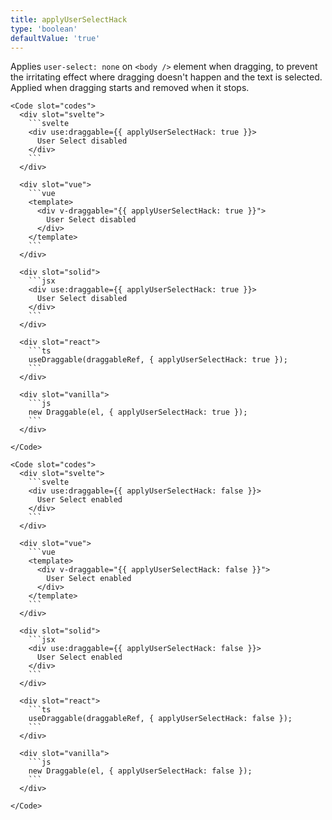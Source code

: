 ```yaml
---
title: applyUserSelectHack
type: 'boolean'
defaultValue: 'true'
---
```




Applies `user-select: none` on `<body />` element when dragging, to prevent the irritating effect where dragging doesn't happen and the text is selected. Applied when dragging starts and removed when it stops.

<Examples>
  <Example>
    <NoUserSelectExample client:visible slot="demo" />

    <Code slot="codes">
      <div slot="svelte">
        ```svelte
        <div use:draggable={{ applyUserSelectHack: true }}>
          User Select disabled
        </div>
        ```
      </div>

      <div slot="vue">
        ```vue
        <template>
          <div v-draggable="{{ applyUserSelectHack: true }}">
            User Select disabled
          </div>
        </template>
        ```
      </div>

      <div slot="solid">
        ```jsx
        <div use:draggable={{ applyUserSelectHack: true }}>
          User Select disabled
        </div>
        ```
      </div>

      <div slot="react">
        ```ts
        useDraggable(draggableRef, { applyUserSelectHack: true });
        ```
      </div>

      <div slot="vanilla">
        ```js
        new Draggable(el, { applyUserSelectHack: true });
        ```
      </div>

    </Code>

  </Example>

  <Example>
    <UserSelectExample client:visible slot="demo" />

    <Code slot="codes">
      <div slot="svelte">
        ```svelte
        <div use:draggable={{ applyUserSelectHack: false }}>
          User Select enabled
        </div>
        ```
      </div>

      <div slot="vue">
        ```vue
        <template>
          <div v-draggable="{{ applyUserSelectHack: false }}">
            User Select enabled
          </div>
        </template>
        ```
      </div>

      <div slot="solid">
        ```jsx
        <div use:draggable={{ applyUserSelectHack: false }}>
          User Select enabled
        </div>
        ```
      </div>

      <div slot="react">
        ```ts
        useDraggable(draggableRef, { applyUserSelectHack: false });
        ```
      </div>

      <div slot="vanilla">
        ```js
        new Draggable(el, { applyUserSelectHack: false });
        ```
      </div>

    </Code>

  </Example>
</Examples>
